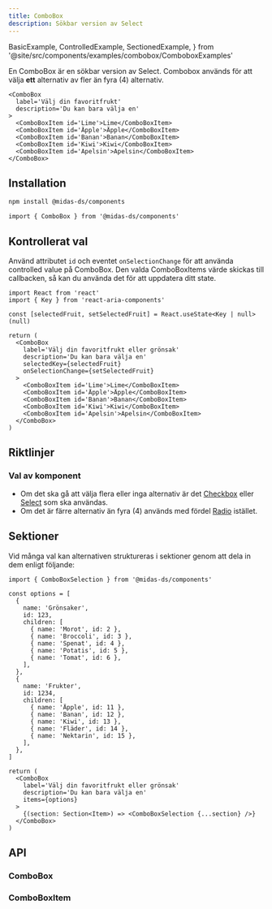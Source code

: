 ```yaml
---
title: ComboBox
description: Sökbar version av Select
---
```


  BasicExample,
  ControlledExample,
  SectionedExample,
} from '@site/src/components/examples/combobox/ComboboxExamples'

<ComponentHeader
  name='Combobox'
  friendlyName='Flerval med sök, väljare med sök, dropdown med sök'
  overrideHeadlessLink='https://react-spectrum.adobe.com/react-aria/ComboBox.html'
/>

En ComboBox är en sökbar version av Select. Combobox används för att välja **ett** alternativ av fler än fyra (4) alternativ.

```tsx
<ComboBox
  label='Välj din favoritfrukt'
  description='Du kan bara välja en'
>
  <ComboBoxItem id='Lime'>Lime</ComboBoxItem>
  <ComboBoxItem id='Äpple'>Äpple</ComboBoxItem>
  <ComboBoxItem id='Banan'>Banan</ComboBoxItem>
  <ComboBoxItem id='Kiwi'>Kiwi</ComboBoxItem>
  <ComboBoxItem id='Apelsin'>Apelsin</ComboBoxItem>
</ComboBox>
```

<div className='card'>
  <BasicExample />
</div>

## Installation

```bash npm2yarn
npm install @midas-ds/components
```

```tsx
import { ComboBox } from '@midas-ds/components'
```

## Kontrollerat val

Använd attributet `id` och eventet `onSelectionChange` för att använda controlled value på ComboBox.
Den valda ComboBoxItems värde skickas till callbacken, så kan du använda det för att uppdatera ditt state.

```tsx
import React from 'react'
import { Key } from 'react-aria-components'

const [selectedFruit, setSelectedFruit] = React.useState<Key | null>(null)

return (
  <ComboBox
    label='Välj din favoritfrukt eller grönsak'
    description='Du kan bara välja en'
    selectedKey={selectedFruit}
    onSelectionChange={setSelectedFruit}
  >
    <ComboBoxItem id='Lime'>Lime</ComboBoxItem>
    <ComboBoxItem id='Äpple'>Äpple</ComboBoxItem>
    <ComboBoxItem id='Banan'>Banan</ComboBoxItem>
    <ComboBoxItem id='Kiwi'>Kiwi</ComboBoxItem>
    <ComboBoxItem id='Apelsin'>Apelsin</ComboBoxItem>
  </ComboBox>
)
```

<div className='card'>
  <ControlledExample />
</div>

## Riktlinjer

### Val av komponent

- Om det ska gå att välja flera eller inga alternativ är det [Checkbox](/components/checkbox) eller [Select](/components/select) som ska användas.
- Om det är färre alternativ än fyra (4) används med fördel [Radio](/components/radio) istället.

## Sektioner

Vid många val kan alternativen struktureras i sektioner genom att dela in dem enligt följande:

```tsx
import { ComboBoxSelection } from '@midas-ds/components'

const options = [
  {
    name: 'Grönsaker',
    id: 123,
    children: [
      { name: 'Morot', id: 2 },
      { name: 'Broccoli', id: 3 },
      { name: 'Spenat', id: 4 },
      { name: 'Potatis', id: 5 },
      { name: 'Tomat', id: 6 },
    ],
  },
  {
    name: 'Frukter',
    id: 1234,
    children: [
      { name: 'Äpple', id: 11 },
      { name: 'Banan', id: 12 },
      { name: 'Kiwi', id: 13 },
      { name: 'Fläder', id: 14 },
      { name: 'Nektarin', id: 15 },
    ],
  },
]

return (
  <ComboBox
    label='Välj din favoritfrukt eller grönsak'
    description='Du kan bara välja en'
    items={options}
  >
    {(section: Section<Item>) => <ComboBoxSelection {...section} />}
  </ComboBox>
)
```

<div className='card'>
  <SectionedExample />
</div>

## API

### ComboBox

<PropTable name='ComboBox' />

### ComboBoxItem

<PropTable
  name='ComboBoxItem'
  defaultOpen={false}
/>
